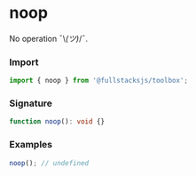 # noop

No operation ¯\\_(ツ)_/¯.

### Import

```typescript copy
import { noop } from '@fullstacksjs/toolbox';
```

### Signature

```typescript copy
function noop(): void {}
```

### Examples

```typescript copy
noop(); // undefined
```
